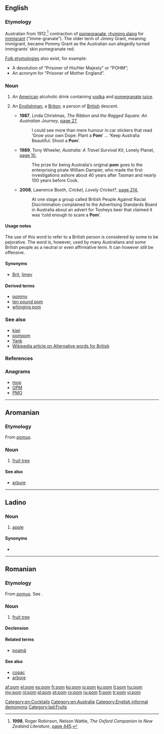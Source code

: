 {{also|POM}}
==English==

===Etymology===
{{sense|British person}} Australian from 1912.<ref>'''1998''', Roger Robinson, Nelson Wattie, ''The Oxford Companion to New Zealand Literature'', [http://books.google.com.au/books?id=L8cUAQAAIAAJ&q=%22pom%22+australia+-intitle:%22%22+-inauthor:%22%22&dq=%22pom%22+australia+-intitle:%22%22+-inauthor:%22%22&hl=en&sa=X&ei=mN7iT4u-PKXimAX_xt3VAw&redir_esc=y page 445].</ref> contraction of [[pomegranate]], [[rhyming slang]] for [[immigrant]] (“imme-granate”). The older term of Jimmy Grant, meaning immigrant, became Pommy Grant as the Australian sun allegedly turned immigrants′ skin pomegranate red.

[[folk etymology|Folk etymologies]] also exist, for example:
* A devolution of “Prisoner of His/Her Majesty” or “POHM”;
* An acronym for “Prisoner of Mother England”.

===Noun===
{{en-noun}}

# {{context|coctkail}} An [[American]] alcoholic drink containing [[vodka]] and [[pomegranate]] [[juice]].
# {{Australia|New Zealand|pejorative}} An [[Englishman]], a [[Briton]]; a person of [[British]] descent.
#* '''1987''', Linda Christmas, ''The Ribbon and the Ragged Square: An Australian Journey'', [http://books.google.com.au/books?id=1Bfo6Rd90NEC&q=%22pom%22+australia+-intitle:%22%22+-inauthor:%22%22&dq=%22pom%22+australia+-intitle:%22%22+-inauthor:%22%22&hl=en&sa=X&ei=mN7iT4u-PKXimAX_xt3VAw&redir_esc=y page 27],
#*: I could see more than mere humour in car stickers that read ‘Grow your own Dope: Plant a '''Pom'''’ ... ‘Keep Australia Beautiful: Shoot a '''Pom'''’.
#* '''1989''', Tony Wheeler, ''Australia: A Travel Survival Kit'', Lonely Planet, [http://books.google.com.au/books?id=nHEUAQAAMAAJ&q=%22pom%22+australia+-intitle:%22%22+-inauthor:%22%22&dq=%22pom%22+australia+-intitle:%22%22+-inauthor:%22%22&hl=en&sa=X&ei=mN7iT4u-PKXimAX_xt3VAw&redir_esc=y page 10],
#*: The prize for being Australia′s original '''pom''' goes to the enterprising pirate William Dampier, who made the first investigations ashore about 40 years after Tasman and nearly 100 years before Cook.
#* '''2008''', Lawrence Booth, ''Cricket, Lovely Cricket?'', [http://books.google.com.au/books?id=zO3VL4ybLQwC&pg=PA214&dq=%22pom%22+australia+-intitle:%22%22+-inauthor:%22%22&hl=en&sa=X&ei=mN7iT4u-PKXimAX_xt3VAw&redir_esc=y#v=onepage&q=%22pom%22%20australia%20-intitle%3A%22%22%20-inauthor%3A%22%22&f=false page 214],
#*: At one stage a group called British People Against Racial Discrimination complained to the Advertising Standards Board in Australia about an advert for Tooheys beer that claimed it was ‘cold enough to scare a '''Pom'''’.

====Usage notes====
The use of this word to refer to a British person is considered by some to be pejorative. The word is, however, used by many Australians and some British people as a neutral or even affirmative term. It can however still be offensive.

====Synonyms====
* {{sense|British person}} [[Brit]], [[limey]]

====Derived terms====
* [[pommy]]
* [[ten pound pom]]
* [[whinging pom]]

===See also===
* [[kiwi]]
* [[pompom]]
* [[Yank]]
* [[w:Alternative words for British|Wikipedia article on Alternative words for British]]

===References===
<references />

===Anagrams===
* [[mop#English|mop]] 
* [[OPM#English|OPM]]
* [[PMO#English|PMO]]

[[Category:en:Cocktails]]
[[Category:en:Australia]]
[[Category:English informal demonyms]]

----

==Aromanian==

===Etymology===
From {{etyl|la|rup}} ''[[pomus]]''.

===Noun===
{{head|rup|noun}}

# [[fruit tree]]

====See also====
* [[arbure]]

----

==Ladino==

===Noun===
{{lad-noun|l}}

# [[apple]]

====Synonyms====
* {{l|lad|mansana}}

[[Category:lad:Fruits]]

----

==Romanian==

===Etymology===
From {{etyl|la|ro}} ''[[pomus]]''. See {{term|pomum|lang=la}}.

===Noun===
{{ro-noun|m|pomi}}

# [[fruit tree]]

====Declension====
{{ro-noun-m|pl=pomi|def=pomul}}

====Related terms====
* [[poamă]]

====See also====
* [[copac]]
* [[arbore]]
[[Category:ro:Trees| ]]

[[af:pom]]
[[el:pom]]
[[es:pom]]
[[fr:pom]]
[[ko:pom]]
[[io:pom]]
[[ku:pom]]
[[lt:pom]]
[[hu:pom]]
[[my:pom]]
[[nl:pom]]
[[pl:pom]]
[[pt:pom]]
[[ro:pom]]
[[ru:pom]]
[[fi:pom]]
[[tr:pom]]
[[vi:pom]]